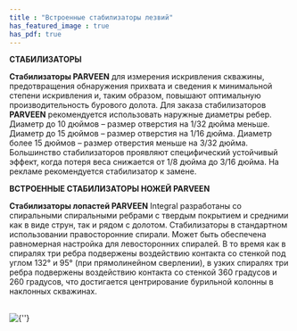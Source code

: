 ```yaml
---
title : "Встроенные стабилизаторы лезвий"
has_featured_image : true
has_pdf: true
---
```


**СТАБИЛИЗАТОРЫ**

**Стабилизаторы PARVEEN** для измерения искривления скважины, предотвращения обнаружения прихвата и сведения к минимальной степени искривления и, таким образом, повышают оптимальную производительность бурового долота. Для заказа стабилизаторов **PARVEEN** рекомендуется использовать наружные диаметры ребер. Диаметр до 10 дюймов – размер отверстия на 1/32 дюйма меньше. Диаметр до 15 дюймов – размер отверстия на 1/16 дюйма. Диаметр более 15 дюймов – размер отверстия меньше на 3/32 дюйма. Большинство стабилизаторов проявляют специфический устойчивый эффект, когда потеря веса снижается от 1/8 дюйма до 3/16 дюйма. На рекламе рекомендуется стабилизатор к замене.

**ВСТРОЕННЫЕ СТАБИЛИЗАТОРЫ НОЖЕЙ PARVEEN**

**Стабилизаторы лопастей PARVEEN** Integral разработаны со спиральными спиральными ребрами с твердым покрытием и средними как в виде струн, так и рядом с долотом. Стабилизаторы в стандартном использовании правосторонние спирали. Может быть обеспечена равномерная настройка для левосторонних спиралей. В то время как в спиралях три ребра подвержены воздействию контакта со стенкой под углом 132° и 95° (при прямолинейном сверлении), в узких спиралях три ребра подвержены воздействию контакта со стенкой 360 градусов и 260 градусов, что достигается центрирование бурильной колонны в наклонных скважинах.

<br />
<Image src={image} alt={''} />